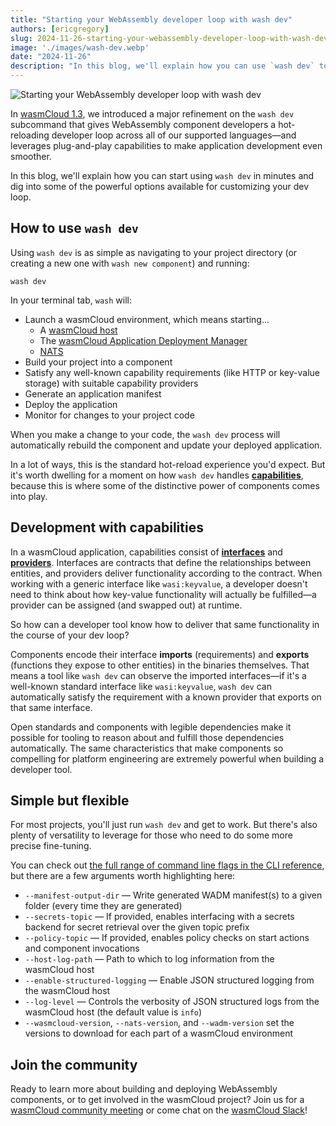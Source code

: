 ```yaml
---
title: "Starting your WebAssembly developer loop with wash dev"
authors: [ericgregory]
slug: 2024-11-26-starting-your-webassembly-developer-loop-with-wash-dev
image: './images/wash-dev.webp'
date: "2024-11-26"
description: "In this blog, we'll explain how you can use `wash dev` to start developing WebAssembly components in minutes."
---
```


![Starting your WebAssembly developer loop with wash dev](./images/wash-dev.webp)

In [wasmCloud 1.3](/blog/2024-10-20-wasmcloud-1.3-transforms-developer-experience-webassembly-components), we introduced a major refinement on the `wash dev` subcommand that gives WebAssembly component developers a hot-reloading developer loop across all of our supported languages&mdash;and leverages plug-and-play capabilities to make application development even smoother. 

In this blog, we'll explain how you can start using `wash dev` in minutes and dig into some of the powerful options available for customizing your dev loop. 

## How to use `wash dev`

Using `wash dev` is as simple as navigating to your project directory (or creating a new one with `wash new component`) and running:

```shell
wash dev
```

In your terminal tab, `wash` will:

* Launch a wasmCloud environment, which means starting...
    * A [wasmCloud host](/docs/concepts/hosts) 
    * The [wasmCloud Application Deployment Manager](/docs/ecosystem/wadm/)
    * [NATS](/docs/ecosystem/nats/)
* Build your project into a component
* Satisfy any well-known capability requirements (like HTTP or key-value storage) with suitable capability providers
* Generate an application manifest
* Deploy the application
* Monitor for changes to your project code

When you make a change to your code, the `wash dev` process will automatically rebuild the component and update your deployed application. 

In a lot of ways, this is the standard hot-reload experience you'd expect. But it's worth dwelling for a moment on how `wash dev` handles [**capabilities**](/docs/concepts/capabilities), because this is where some of the distinctive power of components comes into play.

## Development with capabilities

In a wasmCloud application, capabilities consist of [**interfaces**](/docs/concepts/interfaces) and [**providers**](/docs/concepts/providers). Interfaces are contracts that define the relationships between entities, and providers deliver functionality according to the contract. When working with a generic interface like `wasi:keyvalue`, a developer doesn't need to think about how key-value functionality will actually be fulfilled&mdash;a provider can be assigned (and swapped out) at runtime. 

So how can a developer tool know how to deliver that same functionality in the course of your dev loop?

Components encode their interface **imports** (requirements) and **exports** (functions they expose to other entities) in the binaries themselves. That means a tool like `wash dev` can observe the imported interfaces&mdash;if it's a well-known standard interface like `wasi:keyvalue`, `wash dev` can automatically satisfy the requirement with a known provider that exports on that same interface. 

Open standards and components with legible dependencies make it possible for tooling to reason about and fulfill those dependencies automatically. The same characteristics that make components so compelling for platform engineering are extremely powerful when building a developer tool.

## Simple but flexible

For most projects, you'll just run `wash dev` and get to work. But there's also plenty of versatility to leverage for those who need to do some more precise fine-tuning. 

You can check out [the full range of command line flags in the CLI reference](/docs/cli/wash#wash-dev), but there are a few arguments worth highlighting here:

* `--manifest-output-dir` — Write generated WADM manifest(s) to a given folder (every time they are generated)
* `--secrets-topic` — If provided, enables interfacing with a secrets backend for secret retrieval over the given topic prefix
* `--policy-topic` — If provided, enables policy checks on start actions and component invocations
* `--host-log-path` — Path to which to log information from the wasmCloud host
* `--enable-structured-logging` — Enable JSON structured logging from the wasmCloud host
* `--log-level` — Controls the verbosity of JSON structured logs from the wasmCloud host (the default value is `info`)
* `--wasmcloud-version`, `--nats-version`, and `--wadm-version` set the versions to download for each part of a wasmCloud environment

## Join the community

Ready to learn more about building and deploying WebAssembly components, or to get involved in the wasmCloud project? Join us for a [wasmCloud community meeting](/community) or come chat on the [wasmCloud Slack](https://slack.wasmcloud.com/)!